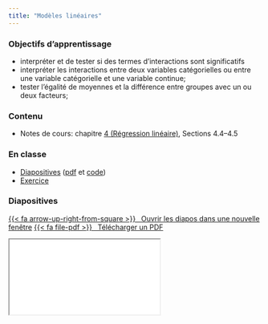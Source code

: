 ```yaml
---
title: "Modèles linéaires"
---
```



### Objectifs d'apprentissage


- interpréter et de tester si des termes d’interactions sont significatifs
- interpréter les interactions entre deux variables catégorielles ou entre une variable catégorielle et une variable continue;
- tester l’égalité de moyennes et la différence entre groupes avec un ou deux facteurs;

### Contenu


- Notes de cours: chapitre [4 (Régression linéaire)](https://lbelzile.github.io/math60604/regression-lineaire.html), Sections 4.4--4.5


### En classe

- [Diapositives](../diapos/MATH60604-diapos5a.html) ([pdf](../diapos/MATH60604-diapos5a.pdf) et [code](MATH60604-diapos5a.R))
- [Exercice](../exercices/interactions.qmd)


### Diapositives


<p class="text-center"><a class="btn btn-success btn-lg" target="_blank" href="../diapos/MATH60604-diapos5a.html">{{< fa arrow-up-right-from-square >}} &ensp;Ouvrir les diapos dans une nouvelle fenêtre</a> <a class="btn btn-success btn-lg" target="_blank" href="../diapos/MATH60604-diapos5a.pdf" role="button">{{< fa file-pdf >}} &ensp;Télécharger un PDF</a></p>

<div class="ratio ratio-16x9">
<iframe class="slide-deck" src="../diapos/MATH60604-diapos5a.html"></iframe>
</div>


